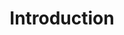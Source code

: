 ---
title: Introduction
description: Possimus saepe veritatis sint nobis et quam eos. Architecto consequatur odit perferendis fuga eveniet possimus rerum cumque. Ea deleniti voluptatum deserunt voluptatibus ut non iste.
slug: /push/introduction
section: Introduction
position: 1
---